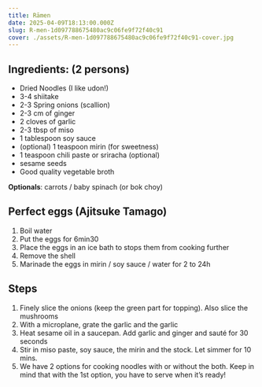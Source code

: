 ```yaml
---
title: Rāmen
date: 2025-04-09T18:13:00.000Z
slug: R-men-1d097788675480ac9c06fe9f72f40c91
cover: ./assets/R-men-1d097788675480ac9c06fe9f72f40c91-cover.jpg
---
```


## Ingredients: (2 persons)

- Dried Noodles (I like udon!)
- 3-4 shiitake
- 2-3 Spring onions (scallion)
- 2-3 cm of ginger
- 2 cloves of garlic
- 2-3 tbsp of miso
- 1 tablespoon soy sauce
- (optional) 1 teaspoon mirin (for sweetness)
- 1 teaspoon chili paste or sriracha (optional)
- sesame seeds
- Good quality vegetable broth

**Optionals**: carrots / baby spinach (or bok choy)

## Perfect eggs (**Ajitsuke Tamago**)

1. Boil water
2. Put the eggs for 6min30
3. Place the eggs in an ice bath to stops them from cooking further
4. Remove the shell
5. Marinade the eggs in mirin / soy sauce / water for 2 to 24h

## Steps

1. Finely slice the onions (keep the green part for topping). Also slice the mushrooms
2. With a microplane, grate the garlic and the garlic
3. Heat sesame oil in a saucepan. Add garlic and ginger and sauté for 30 seconds
4. Stir in miso paste, soy sauce, the mirin and the stock. Let simmer for 10 mins.
5. We have 2 options for cooking noodles with or without the both. Keep in mind that with the 1st
   option, you have to serve when it’s ready!

